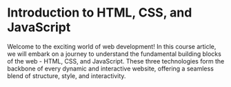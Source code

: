 # Introduction to HTML, CSS, and JavaScript


Welcome to the exciting world of web development! In this course article, we
will embark on a journey to understand the fundamental building blocks of the
web - HTML, CSS, and JavaScript. These three technologies form the backbone of
every dynamic and interactive website, offering a seamless blend of structure,
style, and interactivity.

